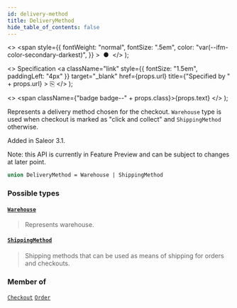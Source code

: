 ```yaml
---
id: delivery-method
title: DeliveryMethod
hide_table_of_contents: false
---
```


  <>
    <span
      style={{
        fontWeight: "normal",
        fontSize: ".5em",
        color: "var(--ifm-color-secondary-darkest)",
      }}
    >
      &nbsp;●&nbsp;
    </span>
  </>
);

  <>
    Specification
    <a
      className="link"
      style={{ fontSize: "1.5em", paddingLeft: "4px" }}
      target="\_blank"
      href={props.url}
      title={"Specified by " + props.url}
    >
      ⎘
    </a>
  </>
);

  <>
    <span className={"badge badge--" + props.class}>{props.text}</span>
  </>
);

Represents a delivery method chosen for the checkout. `Warehouse` type is used when checkout is marked as "click and collect" and `ShippingMethod` otherwise.

Added in Saleor 3.1.

Note: this API is currently in Feature Preview and can be subject to changes at later point.

```graphql
union DeliveryMethod = Warehouse | ShippingMethod
```

### Possible types

#### [`Warehouse`](../../api-reference/objects/warehouse) <Badge class="secondary" text="object"/>

> Represents warehouse.

#### [`ShippingMethod`](../../api-reference/objects/shipping-method) <Badge class="secondary" text="object"/>

> Shipping methods that can be used as means of shipping for orders and checkouts.

### Member of

[`Checkout`](../../api-reference/objects/checkout) <Badge class="secondary" text="object"/><Bullet />[`Order`](../../api-reference/objects/order) <Badge class="secondary" text="object"/>
